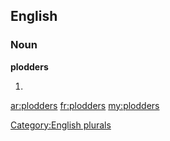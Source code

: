 ==English==

===Noun===
'''plodders'''

# {{plural of|[[plodder]]}}

[[Category:English plurals]]

[[ar:plodders]]
[[fr:plodders]]
[[my:plodders]]